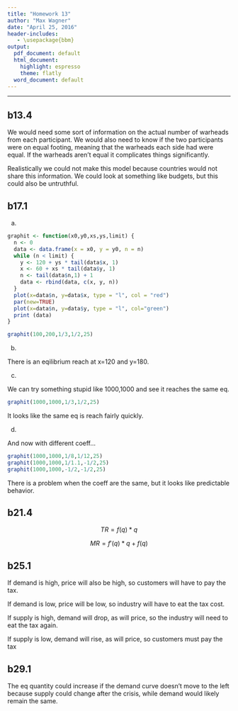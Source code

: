 ```yaml
---
title: "Homework 13"
author: "Max Wagner"
date: "April 25, 2016"
header-includes:
   - \usepackage{bbm}
output:
  pdf_document: default
  html_document:
    highlight: espresso
    theme: flatly
  word_document: default
---
```

***

## b13.4

We would need some sort of information on the actual number of warheads from each participant. We would also need to know if the two participants were on equal footing, meaning that the warheads each side had were equal. If the warheads aren't equal it complicates things significantly.

Realistically we could not make this model because countries would not share this information. We could look at something like budgets, but this could also be untruthful.

## b17.1

a.

```r
graphit <- function(x0,y0,xs,ys,limit) {
  n <- 0
  data <- data.frame(x = x0, y = y0, n = n)
  while (n < limit) {
    y <- 120 + ys * tail(data$x, 1)
    x <- 60 + xs * tail(data$y, 1)
    n <- tail(data$n,1) + 1
    data <- rbind(data, c(x, y, n))
  }
  plot(x=data$n, y=data$x, type = "l", col = "red")
  par(new=TRUE)
  plot(x=data$n, y=data$y, type = "l", col="green")
  print (data)
}

graphit(100,200,1/3,1/2,25)
```

b.

There is an eqilibrium reach at x=120 and y=180.

c.

We can try something stupid like 1000,1000 and see it reaches the same eq.

```r
graphit(1000,1000,1/3,1/2,25)
```

It looks like the same eq is reach fairly quickly.

d.

And now with different coeff...

```r
graphit(1000,1000,1/8,1/12,25)
graphit(1000,1000,1/1.1,-1/2,25)
graphit(1000,1000,-1/2,-1/2,25)
```

There is a problem when the coeff are the same, but it looks like predictable behavior.

## b21.4

$$ TR = f(q) * q $$

$$ MR = f'(q) * q + f(q) $$

## b25.1

If demand is high, price will also be high, so customers will have to pay the tax.

If demand is low, price will be low, so industry will have to eat the tax cost.

If supply is high, demand will drop, as will price, so the industry will need to eat the tax again.

If supply is low, demand will rise, as will price, so customers must pay the tax

## b29.1

The eq quantity could increase if the demand curve doesn't move to the left because supply could change after the crisis, while demand would likely remain the same. 